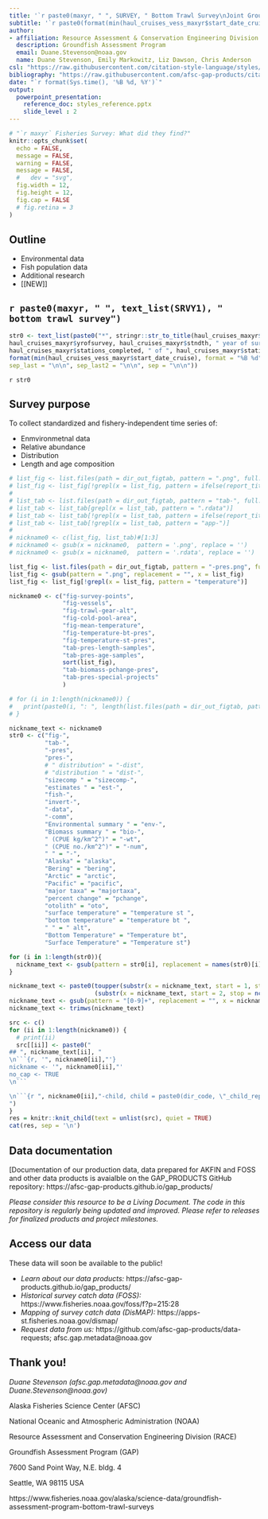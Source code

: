 ```yaml
---
title: '`r paste0(maxyr, " ", SURVEY, " Bottom Trawl Survey\nJoint Groundfish Plan Team Meeting") `'
subtitle: '`r paste0(format(min(haul_cruises_vess_maxyr$start_date_cruise), format = "%B %d"), " to ", format(max(haul_cruises_vess_maxyr$end_date_cruise), format = "%B %d, %Y") )  `'
author: 
- affiliation: Resource Assessment & Conservation Engineering Division
  description: Groundfish Assessment Program
  email: Duane.Stevenson@noaa.gov
  name: Duane Stevenson, Emily Markowitz, Liz Dawson, Chris Anderson
csl: "https://raw.githubusercontent.com/citation-style-language/styles/master/apa-no-ampersand.csl"
bibliography: "https://raw.githubusercontent.com/afsc-gap-products/citations/main/cite/bibliography.bib"
date: "`r format(Sys.time(), '%B %d, %Y')`"
output: 
  powerpoint_presentation:
    reference_doc: styles_reference.pptx
    slide_level : 2
---
```


```r
# "`r maxyr` Fisheries Survey: What did they find?"
knitr::opts_chunk$set(
  echo = FALSE,
  message = FALSE,
  warning = FALSE,
  message = FALSE,
  #   dev = "svg",
  fig.width = 12,
  fig.height = 12, 
  fig.cap = FALSE
  # fig.retina = 3
)
```

## Outline

 - Environmental data
 - Fish population data
 - Additional research
 - [[NEW]]

## `r paste0(maxyr, " ", text_list(SRVY1), " bottom trawl survey")`
 
```r
str0 <- text_list(paste0("*", stringr::str_to_title(haul_cruises_maxyr$SRVY_long), " bottom trawl survey (", haul_cruises_maxyr$SRVY, "):* \n\n - ", 
haul_cruises_maxyr$yrofsurvey, haul_cruises_maxyr$stndth, " year of survey\n\n - ", 
haul_cruises_maxyr$stations_completed, " of ", haul_cruises_maxyr$stations_avail, " were completed\n - ", 
format(min(haul_cruises_vess_maxyr$start_date_cruise), format = "%B %d"), " to ", format(max(haul_cruises_vess_maxyr$end_date_cruise), format = "%B %d, %Y"), 
sep_last = "\n\n", sep_last2 = "\n\n", sep = "\n\n"))
```
 
`r str0`
 
## Survey purpose

To collect standardized and fishery-independent time series of:

 - Enmvironmetnal data
 - Relative abundance
 - Distribution
 - Length and age composition
 

```r
# list_fig <- list.files(path = dir_out_figtab, pattern = ".png", full.names = FALSE, recursive = FALSE)
# list_fig <- list_fig[!grepl(x = list_fig, pattern = ifelse(report_title == "data", "comm", "data"))]
# 
# list_tab <- list.files(path = dir_out_figtab, pattern = "tab-", full.names = FALSE, recursive = FALSE)
# list_tab <- list_tab[grepl(x = list_tab, pattern = ".rdata")]
# list_tab <- list_tab[!grepl(x = list_tab, pattern = ifelse(report_title == "data", "comm", "data"))]
# list_tab <- list_tab[!grepl(x = list_tab, pattern = "app-")]
# 
# nickname0 <- c(list_fig, list_tab)#[1:3]
# nickname0 <- gsub(x = nickname0,  pattern = '.png', replace = '')
# nickname0 <- gsub(x = nickname0,  pattern = '.rdata', replace = '')

list_fig <- list.files(path = dir_out_figtab, pattern = "-pres.png", full.names = FALSE, recursive = FALSE)
list_fig <- gsub(pattern = ".png", replacement = "", x = list_fig)
list_fig <- list_fig[!grepl(x = list_fig, pattern = "temperature")]

nickname0 <- c("fig-survey-points", 
               "fig-vessels", 
               "fig-trawl-gear-alt",
               "fig-cold-pool-area",  
               "fig-mean-temperature",  
               "fig-temperature-bt-pres",
               "fig-temperature-st-pres",
               "tab-pres-length-samples",
               "tab-pres-age-samples",
               sort(list_fig),
               "tab-biomass-pchange-pres",
               "tab-pres-special-projects"
               )

# for (i in 1:length(nickname0)) {
#   print(paste0(i, ": ", length(list.files(path = dir_out_figtab, pattern = nickname0))>0))
# }

nickname_text <- nickname0
str0 <- c("fig-", 
          "tab-", 
          "-pres", 
          "pres-", 
          # " distribution" = "-dist", 
          # "distribution " = "dist-", 
          "sizecomp " = "sizecomp-", 
          "estimates " = "est-", 
          "fish-", 
          "invert-",
          "-data", 
          "-comm", 
          "Environmental summary " = "env-", 
          "Biomass summary " = "bio-", 
          " (CPUE kg/km^2^)" = "-wt", 
          " (CPUE no./km^2^)" = "-num",
          " " = "-", 
          "Alaska" = "alaska", 
          "Bering" = "bering", 
          "Arctic" = "arctic", 
          "Pacific" = "pacific", 
          "major taxa" = "majortaxa", 
          "percent change" = "pchange", 
          "otolith" = "oto", 
          "surface temperature" = "temperature st ", 
          "bottom temperature" = "temperature bt ", 
          " " = " alt", 
          "Bottom Temperature" = "Temperature bt", 
          "Surface Temperature" = "Temperature st")

for (i in 1:length(str0)){
  nickname_text <- gsub(pattern = str0[i], replacement = names(str0)[i], x = nickname_text)
}

nickname_text <- paste0(toupper(substr(x = nickname_text, start = 1, stop = 1)), 
                        (substr(x = nickname_text, start = 2, stop = nchar(nickname_text))) )
nickname_text <- gsub(pattern = "[0-9]+", replacement = "", x = nickname_text)
nickname_text <- trimws(nickname_text)

src <- c()
for (ii in 1:length(nickname0)) {
  # print(ii)
  src[[ii]] <- paste0("
## ", nickname_text[ii], "
\n```{r, '", nickname0[ii],"'} 
nickname <- '", nickname0[ii],"'
no_cap <- TRUE
\n```

\n```{r ", nickname0[ii],"-child, child = paste0(dir_code, \"_child_report_figtab.Rmd\")}\n```
")
}
res = knitr::knit_child(text = unlist(src), quiet = TRUE)
cat(res, sep = '\n')
```

## Data documentation

[Documentation of our production data, data prepared for AKFIN and FOSS and other data products is avaialble on the GAP_PRODUCTS GitHub repository: https://afsc-gap-products.github.io/gap_products/

*Please consider this resource to be a Living Document. The code in this repository is regularly being updated and improved. Please refer to releases for finalized products and project milestones.*

## Access our data

These data will soon be available to the public!

 - *Learn about our data products:* https://afsc-gap-products.github.io/gap_products/
 - *Historical survey catch data (FOSS):* https://www.fisheries.noaa.gov/foss/f?p=215:28
 - *Mapping of survey catch data (DisMAP):* https://apps-st.fisheries.noaa.gov/dismap/
 - *Request data from us:* https://github.com/afsc-gap-products/data-requests; afsc.gap.metadata@noaa.gov

## Thank you!

*Duane Stevenson (afsc.gap.metadata@noaa.gov and Duane.Stevenson@noaa.gov)*

Alaska Fisheries Science Center (AFSC)

National Oceanic and Atmospheric Administration (NOAA)

Resource Assessment and Conservation Engineering Division (RACE)

Groundfish Assessment Program (GAP)

7600 Sand Point Way, N.E. bldg. 4

Seattle, WA 98115 USA

https://www.fisheries.noaa.gov/alaska/science-data/groundfish-assessment-program-bottom-trawl-surveys

